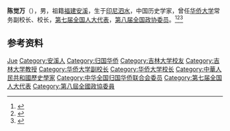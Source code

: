 '''陈觉万'''（{{bd|1932年|}}），男，祖籍[[福建|福建]][[安溪|安溪]]，生于[[印尼|印尼]][[泗水_(印尼)|泗水]]，中国历史学家，曾任[[华侨大学|华侨大学]]常务副校长、校长，[[第七届全国人大代表|第七届全国人大代表]]，[[第八届全国政协委员|第八届全国政协委员]]。<ref>{{Cite book|title=中华人民共和国职官志|author=何虎生, 李耀东, 向常福主编|publisher=中国社会出版社|year=2003|isbn=9787800883934|location=北京|pages=}}</ref><ref>{{Cite book|title=历届全国政协委员人名辞典|author=|publisher=中国国际广播出版社|year=1996|isbn=9787507813746|location=北京|pages=286}}</ref><ref>{{Cite web|title=陈觉万校董|url=https://dsh.hqu.edu.cn/info/1048/2784.htm|accessdate=2021-02-12|work=华侨大学董事会}}</ref>

== 参考资料 ==
{{reflist}}

{{Navboxes
| title  = 陈觉万在[[中华全国归国华侨联合会|中华全国归国华侨联合会]]的职务
| list1  =
{{中华全国归国华侨联合会第三届委员会}}
}}

{{Authority control}}
{{DEFAULTSORT:Chen陈}}
[[Category:陈姓|Jue]]
[[Category:安溪人|Category:安溪人]]
[[Category:归国华侨|Category:归国华侨]]
[[Category:吉林大学校友|Category:吉林大学校友]]
[[Category:吉林大学教授|Category:吉林大学教授]]
[[Category:华侨大学副校长|Category:华侨大学副校长]]
[[Category:华侨大学校长|Category:华侨大学校长]]
[[Category:中華人民共和國歷史學家|Category:中華人民共和國歷史學家]]
[[Category:中华全国归国华侨联合会委员|Category:中华全国归国华侨联合会委员]]
[[Category:第七届全国人大代表|Category:第七届全国人大代表]]
[[Category:第八屆全國政協委員|Category:第八屆全國政協委員]]

{{中国人物小作品}}